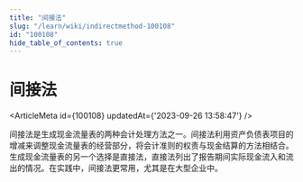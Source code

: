 ```yaml
---
title: "间接法"
slug: "/learn/wiki/indirectmethod-100108"
id: "100108"
hide_table_of_contents: true
---
```



# 间接法

<ArticleMeta id={100108} updatedAt={'2023-09-26 13:58:47'} />
<div className='border-solid border-b border-t-0 my-4 border-[var(--ifm-color-gray-300)]' />

间接法是生成现金流量表的两种会计处理方法之一。间接法利用资产负债表项目的增减来调整现金流量表的经营部分，将会计准则的权责与现金结算的方法相结合。生成现金流量表的另一个选择是直接法，直接法列出了报告期间实际现金流入和流出的情况。在实践中，间接法更常用，尤其是在大型企业中。
